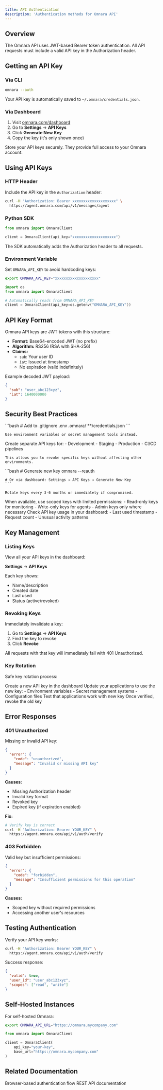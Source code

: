 ```yaml
---
title: API Authentication
description: 'Authentication methods for Omnara API'
---
```


## Overview

The Omnara API uses JWT-based Bearer token authentication. All API requests must include a valid API key in the Authorization header.

## Getting an API Key

### Via CLI

```bash
omnara --auth
```

Your API key is automatically saved to `~/.omnara/credentials.json`.

### Via Dashboard

1. Visit [omnara.com/dashboard](https://omnara.com/dashboard)
2. Go to **Settings** → **API Keys**
3. Click **Generate New Key**
4. Copy the key (it's only shown once)

<Warning>
Store your API keys securely. They provide full access to your Omnara account.
</Warning>

## Using API Keys

### HTTP Header

Include the API key in the `Authorization` header:

```bash
curl -H "Authorization: Bearer xxxxxxxxxxxxxxxxxxxx" \
  https://agent.omnara.com/api/v1/messages/agent
```

### Python SDK

```python
from omnara import OmnaraClient

client = OmnaraClient(api_key="xxxxxxxxxxxxxxxxxxxx")
```

The SDK automatically adds the Authorization header to all requests.

### Environment Variable

Set `OMNARA_API_KEY` to avoid hardcoding keys:

```bash
export OMNARA_API_KEY="xxxxxxxxxxxxxxxxxxxx"
```

```python
import os
from omnara import OmnaraClient

# Automatically reads from OMNARA_API_KEY
client = OmnaraClient(api_key=os.getenv("OMNARA_API_KEY"))
```

## API Key Format

Omnara API keys are JWT tokens with this structure:

- **Format:** Base64-encoded JWT (no prefix)
- **Algorithm:** RS256 (RSA with SHA-256)
- **Claims:**
  - `sub`: Your user ID
  - `iat`: Issued at timestamp
  - No expiration (valid indefinitely)

Example decoded JWT payload:

```json
{
  "sub": "user_abc123xyz",
  "iat": 1640000000
}
```

## Security Best Practices

<AccordionGroup>
  <Accordion title="Never commit keys to version control" icon="git">
    ```bash
    # Add to .gitignore
    .env
    .omnara/
    **/credentials.json
    ```

    Use environment variables or secret management tools instead.
  </Accordion>

  <Accordion title="Use environment-specific keys" icon="layer-group">
    Create separate API keys for:
    - Development
    - Staging
    - Production
    - CI/CD pipelines

    This allows you to revoke specific keys without affecting other environments.
  </Accordion>

  <Accordion title="Rotate keys regularly" icon="rotate">
    ```bash
    # Generate new key
    omnara --reauth

    # Or via dashboard: Settings → API Keys → Generate New Key
    ```

    Rotate keys every 3-6 months or immediately if compromised.
  </Accordion>

  <Accordion title="Restrict key permissions" icon="lock">
    When available, use scoped keys with limited permissions:
    - Read-only keys for monitoring
    - Write-only keys for agents
    - Admin keys only where necessary
  </Accordion>

  <Accordion title="Monitor key usage" icon="chart-line">
    Check API key usage in your dashboard:
    - Last used timestamp
    - Request count
    - Unusual activity patterns
  </Accordion>
</AccordionGroup>

## Key Management

### Listing Keys

View all your API keys in the dashboard:

**Settings** → **API Keys**

Each key shows:
- Name/description
- Created date
- Last used
- Status (active/revoked)

### Revoking Keys

Immediately invalidate a key:

1. Go to **Settings** → **API Keys**
2. Find the key to revoke
3. Click **Revoke**

All requests with that key will immediately fail with 401 Unauthorized.

### Key Rotation

Safe key rotation process:

<Steps>
  <Step title="Generate New Key">
    Create a new API key in the dashboard
  </Step>

  <Step title="Update Applications">
    Update your applications to use the new key:
    - Environment variables
    - Secret management systems
    - Configuration files
  </Step>

  <Step title="Verify">
    Test that applications work with new key
  </Step>

  <Step title="Revoke Old Key">
    Once verified, revoke the old key
  </Step>
</Steps>

## Error Responses

### 401 Unauthorized

Missing or invalid API key:

```json
{
  "error": {
    "code": "unauthorized",
    "message": "Invalid or missing API key"
  }
}
```

**Causes:**
- Missing Authorization header
- Invalid key format
- Revoked key
- Expired key (if expiration enabled)

**Fix:**
```bash
# Verify key is correct
curl -H "Authorization: Bearer YOUR_KEY" \
  https://agent.omnara.com/api/v1/auth/verify
```

### 403 Forbidden

Valid key but insufficient permissions:

```json
{
  "error": {
    "code": "forbidden",
    "message": "Insufficient permissions for this operation"
  }
}
```

**Causes:**
- Scoped key without required permissions
- Accessing another user's resources

## Testing Authentication

Verify your API key works:

```bash
curl -H "Authorization: Bearer YOUR_KEY" \
  https://agent.omnara.com/api/v1/auth/verify
```

Success response:

```json
{
  "valid": true,
  "user_id": "user_abc123xyz",
  "scopes": ["read", "write"]
}
```

## Self-Hosted Instances

For self-hosted Omnara:

```bash
export OMNARA_API_URL="https://omnara.mycompany.com"
```

```python
from omnara import OmnaraClient

client = OmnaraClient(
    api_key="your-key",
    base_url="https://omnara.mycompany.com"
)
```

## Related Documentation

<CardGroup cols={2}>
  <Card title="CLI Authentication" href="/authentication">
    Browser-based authentication flow
  </Card>
  <Card title="API Overview" href="/api/overview">
    REST API documentation
  </Card>
</CardGroup>
